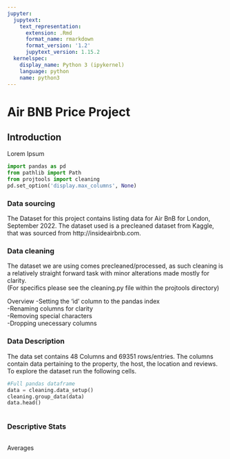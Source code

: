 ```yaml
---
jupyter:
  jupytext:
    text_representation:
      extension: .Rmd
      format_name: rmarkdown
      format_version: '1.2'
      jupytext_version: 1.15.2
  kernelspec:
    display_name: Python 3 (ipykernel)
    language: python
    name: python3
---
```


# Air BNB Price Project


## Introduction


Lorem Ipsum

```python
import pandas as pd
from pathlib import Path
from projtools import cleaning
pd.set_option('display.max_columns', None)
```

### Data sourcing
The Dataset for this project contains listing data for Air BnB for London, September 2022. The dataset used is a precleaned dataset from Kaggle, that was sourced from http://insideairbnb.com.

### Data cleaning
The dataset we are using comes precleaned/processed, as such cleaning is a relatively straight forward task with minor alterations made mostly for clarity.  
(For specifics please see the cleaning.py file within the projtools directory)

Overview
-Setting the 'id' column to the pandas index  
-Renaming columns for clarity  
-Removing special characters  
-Dropping unecessary columns

### Data Description
The data set contains 48 Columns and 69351 rows/entries. The columns contain data pertaining to the property, the host, the location and reviews.
To explore the dataset run the following cells.

```python
#Full pandas dataframe
data = cleaning.data_setup()
cleaning.group_data(data)
data.head()
```

```python

```

### Descriptive Stats

```python

```

Averages

```python

```

